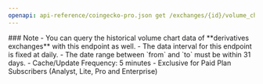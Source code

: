 ```yaml
---
openapi: api-reference/coingecko-pro.json get /exchanges/{id}/volume_chart/range
---
```


<Note>
### Note
- You can query the historical volume chart data of **derivatives exchanges** with this endpoint as well.
- The data interval for this endpoint is fixed at daily.
- The date range between `from` and `to` must be within 31 days.
- Cache/Update Frequency: 5 minutes
- Exclusive for Paid Plan Subscribers (Analyst, Lite, Pro and Enterprise)
</Note>